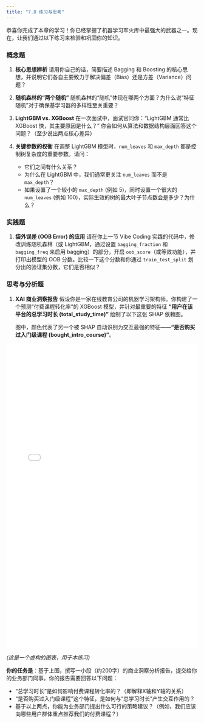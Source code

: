 ```yaml
---
title: "7.8 练习与思考"
---
```


恭喜你完成了本章的学习！你已经掌握了机器学习军火库中最强大的武器之一。现在，让我们通过以下练习来检验和巩固你的知识。

### 概念题

1.  **核心思想辨析**
    请用你自己的话，简要描述 Bagging 和 Boosting 的核心思想，并说明它们各自主要致力于解决偏差（Bias）还是方差（Variance）问题？

2.  **随机森林的“两个随机”**
    随机森林的“随机”体现在哪两个方面？为什么说“特征随机”对于确保基学习器的多样性至关重要？

3.  **LightGBM vs. XGBoost**
    在一次面试中，面试官问你：“LightGBM 通常比 XGBoost 快，其主要原因是什么？” 你会如何从算法和数据结构层面回答这个问题？（至少说出两点核心差异）

4.  **关键参数的权衡**
    在调整 LightGBM 模型时，`num_leaves` 和 `max_depth` 都是控制树复杂度的重要参数。请问：
    -   它们之间有什么关系？
    -   为什么在 LightGBM 中，我们通常更关注 `num_leaves` 而不是 `max_depth`？
    -   如果设置了一个较小的 `max_depth` (例如 5)，同时设置一个很大的 `num_leaves` (例如 100)，实际生效的树的最大叶子节点数会是多少？为什么？

### 实践题

1.  **袋外误差 (OOB Error) 的应用**
    请在你上一节 Vibe Coding 实践的代码中，修改训练随机森林（或 LightGBM，通过设置 `bagging_fraction` 和 `bagging_freq` 来启用 bagging）的部分，开启 `oob_score`（或等效功能），并打印出模型的 OOB 分数。比较一下这个分数和你通过 `train_test_split` 划分出的验证集分数，它们是否相似？

### 思考与分析题

1.  **XAI 商业洞察报告**
    假设你是一家在线教育公司的机器学习架构师。你构建了一个预测“付费课程转化率”的 XGBoost 模型，并针对最重要的特征 **“用户在该平台的总学习时长 (total_study_time)”** 绘制了以下这张 SHAP 依赖图。
    
    图中，颜色代表了另一个被 SHAP 自动识别为交互最强的特征——**“是否购买过入门级课程 (bought_intro_course)”**。

<iframe src="../assets/ch07/shap_dependence_and_interaction.html" width="100%" height="800" frameborder="0"></iframe>

*(这是一个虚构的图表，用于本练习)*

**你的任务是**：基于上图，撰写一小段（约200字）的商业洞察分析报告，提交给你的业务部门同事。你的报告需要回答以下问题：

-   “总学习时长”是如何影响付费课程转化率的？（即解释X轴和Y轴的关系）
-   “是否购买过入门级课程”这个特征，是如何与“总学习时长”产生交互作用的？
-   基于以上两点，你能为业务部门提出什么可行的策略建议？（例如，我们应该向哪些用户群体重点推荐我们的付费课程？）
